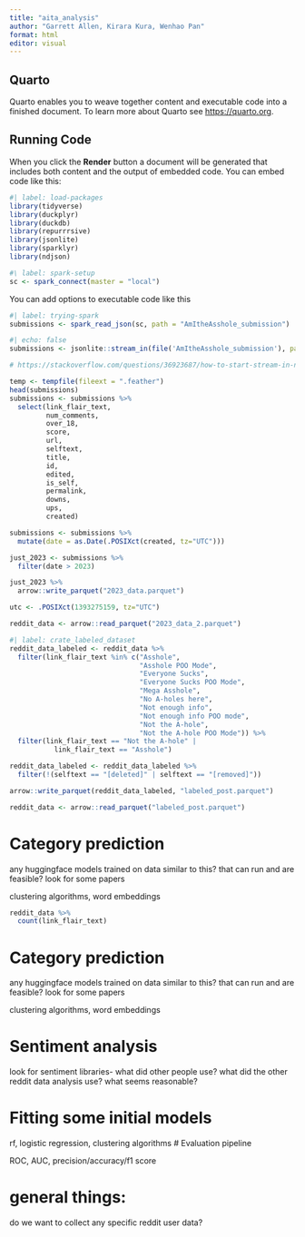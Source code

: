 ```yaml
---
title: "aita_analysis"
author: "Garrett Allen, Kirara Kura, Wenhao Pan"
format: html
editor: visual
---
```


## Quarto

Quarto enables you to weave together content and executable code into a finished document. To learn more about Quarto see <https://quarto.org>.

## Running Code

When you click the **Render** button a document will be generated that includes both content and the output of embedded code. You can embed code like this:

```r
#| label: load-packages
library(tidyverse)
library(duckplyr)
library(duckdb)
library(repurrrsive)
library(jsonlite)
library(sparklyr)
library(ndjson)
```

```r
#\ label: spark-setup
sc <- spark_connect(master = "local")
```

You can add options to executable code like this

```r
#| label: trying-spark
submissions <- spark_read_json(sc, path = "AmItheAsshole_submission")
```

```r
#| echo: false
submissions <- jsonlite::stream_in(file('AmItheAsshole_submission'), pagesize = 100000)

# https://stackoverflow.com/questions/36923687/how-to-start-stream-in-not-from-the-begining-of-the-file

```

```r
temp <- tempfile(fileext = ".feather")
head(submissions)
submissions <- submissions %>% 
  select(link_flair_text,
         num_comments,
         over_18,
         score,
         url,
         selftext,
         title,
         id,
         edited,
         is_self,
         permalink,
         downs,
         ups,
         created)

submissions <- submissions %>% 
  mutate(date = as.Date(.POSIXct(created, tz="UTC")))

just_2023 <- submissions %>% 
  filter(date > 2023) 

just_2023 %>% 
  arrow::write_parquet("2023_data.parquet")

utc <- .POSIXct(1393275159, tz="UTC")

```

```r
reddit_data <- arrow::read_parquet("2023_data_2.parquet")

```

```r
#| label: crate_labeled_dataset
reddit_data_labeled <- reddit_data %>% 
  filter(link_flair_text %in% c("Asshole",
                                "Asshole POO Mode",
                                "Everyone Sucks",
                                "Everyone Sucks POO Mode",
                                "Mega Asshole",
                                "No A-holes here",
                                "Not enough info",
                                "Not enough info POO mode",
                                "Not the A-hole",
                                "Not the A-hole POO Mode")) %>% 
  filter(link_flair_text == "Not the A-hole" | 
           link_flair_text == "Asshole")

reddit_data_labeled <- reddit_data_labeled %>% 
  filter(!(selftext == "[deleted]" | selftext == "[removed]"))

arrow::write_parquet(reddit_data_labeled, "labeled_post.parquet")
```

```r
reddit_data <- arrow::read_parquet("labeled_post.parquet")
```

# Category prediction

any huggingface models trained on data similar to this? that can run and are feasible? look for some papers

clustering algorithms, word embeddings

```r
reddit_data %>% 
  count(link_flair_text)
```

# Category prediction

any huggingface models trained on data similar to this? that can run and are feasible? look for some papers

clustering algorithms, word embeddings

# Sentiment analysis

look for sentiment libraries- what did other people use? what did the other reddit data analysis use? what seems reasonable?

# Fitting some initial models

rf, logistic regression, clustering algorithms \# Evaluation pipeline

ROC, AUC, precision/accuracy/f1 score

# general things:

do we want to collect any specific reddit user data?
